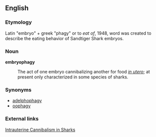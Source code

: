 ==English==

===Etymology===

Latin "embryo" + greek "phagy" or to ''eat of'', 1948, word was created to describe the eating behavior of Sandtiger Shark embryos.

===Noun===
'''embryophagy'''
: The act of one embryo cannibalizing another for food ''[[in utero]]''; at present only characterized in some species of sharks.

===Synonyms===
* [[adelphophagy]]
* [[oophagy]]

===External links===
[http://www.elasmo-research.org/education/topics/lh_intrauterine_cannibalism.htm Intrauterine Cannibalism in Sharks]